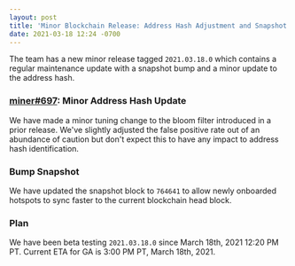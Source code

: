 ```yaml
---
layout: post
title: 'Minor Blockchain Release: Address Hash Adjustment and Snapshot Bump'
date: 2021-03-18 12:24 -0700
---
```


The team has a new minor release tagged `2021.03.18.0` which contains a regular maintenance update
with a snapshot bump and a minor update to the address hash.

### [miner#697](https://github.com/helium/miner/pull/697): Minor Address Hash Update

We have made a minor tuning change to the bloom filter introduced in a prior release. We've slightly
adjusted the false positive rate out of an abundance of caution but don't expect this to have any
impact to address hash identification.

### Bump Snapshot

We have updated the snapshot block to `764641` to allow newly onboarded hotspots to sync faster to
the current blockchain head block.

### Plan

We have been beta testing `2021.03.18.0` since March 18th, 2021 12:20 PM PT. Current ETA for GA is
3:00 PM PT, March 18th, 2021.
